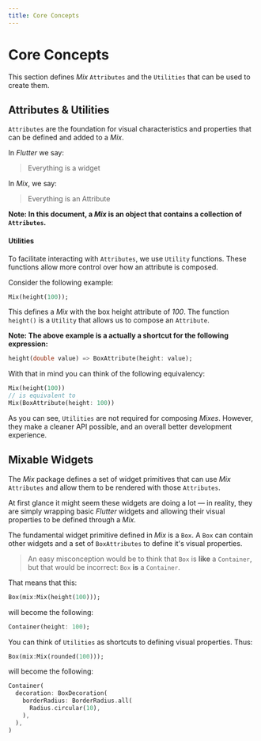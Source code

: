 ```yaml
---
title: Core Concepts
---
```




# Core Concepts

This section defines _Mix_ `Attributes` and the `Utilities` that can be used to create them.

## Attributes & Utilities

`Attributes` are the foundation for visual characteristics and properties that can be defined and added to a _Mix_.

In _Flutter_ we say:

> Everything is a widget

In _Mix_, we say:

> Everything is an Attribute

**Note: In this document, a _Mix_ is an object that contains a collection of `Attributes`.**

#### Utilities

To facilitate interacting with `Attributes`, we use `Utility` functions. These functions allow more control over how an attribute is composed.

Consider the following example:

```dart
Mix(height(100));
```


This defines a _Mix_ with the box height attribute of _100_.
The function `height()` is a `Utility` that allows us to compose an `Attribute`.

**Note: The above example is a actually a shortcut for the following expression:**

```dart
height(double value) => BoxAttribute(height: value);
```

With that in mind you can think of the following equivalency:

```dart
Mix(height(100))
// is equivalent to
Mix(BoxAttribute(height: 100))
```

As you can see, `Utilities` are not required for composing _Mixes_. However, they make a cleaner API possible, and an overall better development experience.

## Mixable Widgets

The _Mix_ package defines a set of widget primitives that can use _Mix_ `Attributes` and allow them to be rendered with those `Attributes`.

At first glance it might seem these widgets are doing a lot &mdash; in reality, they are simply wrapping basic _Flutter_ widgets and allowing their visual properties to be defined through a _Mix._

The fundamental widget primitive defined in _Mix_ is a `Box`. A `Box` can contain other widgets and a set of `BoxAttributes` to define it's visual properties.

> An easy misconception would be to think that `Box` is __like__ a `Container`, but that would be incorrect: `Box` __is__ a `Container`.

That means that this:

```dart
Box(mix:Mix(height(100)));
```

will become the following:

```dart
Container(height: 100);
```

You can think of `Utilities` as shortcuts to defining visual properties. Thus:

```dart
Box(mix:Mix(rounded(100)));
```

will become the following:

```dart
Container(
  decoration: BoxDecoration(
    borderRadius: BorderRadius.all(
      Radius.circular(10),
    ),
  ),
)
```



